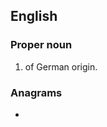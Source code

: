{{also|slůně}}
==English==

===Proper noun===
{{en-proper noun}}

# {{surname|rare|from=German|dot=}} of German origin.

===Anagrams===
* {{anagrams|en|lunes}}